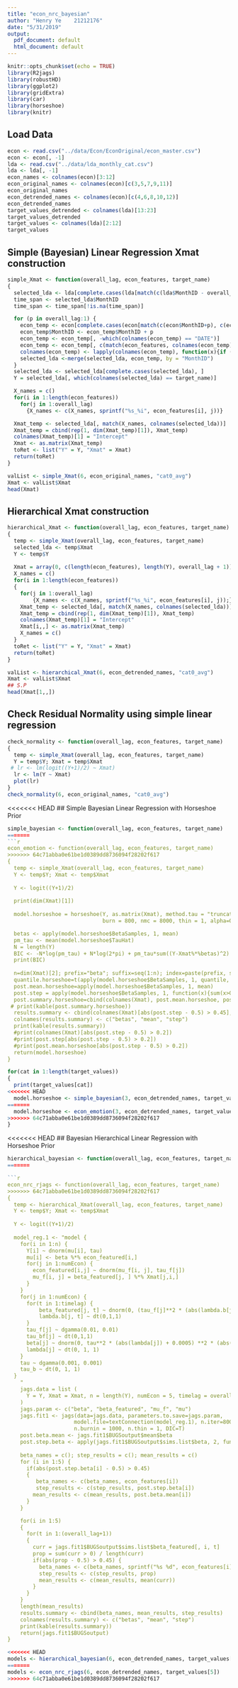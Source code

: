 ```yaml
---
title: "econ_nrc_bayesian"
author: "Henry Ye    21212176"
date: "5/31/2019"
output:
  pdf_document: default
  html_document: default
---
```


```r
knitr::opts_chunk$set(echo = TRUE)
library(R2jags)
library(robustHD)
library(ggplot2)
library(gridExtra)
library(car)
library(horseshoe)
library(knitr)
```

## Load Data
```r
econ <- read.csv("../data/Econ/EconOriginal/econ_master.csv")
econ <- econ[, -1]
lda <- read.csv("../data/lda_monthly_cat.csv")
lda <- lda[, -1]
econ_names <- colnames(econ)[3:12]
econ_original_names <- colnames(econ)[c(3,5,7,9,11)]
econ_original_names
econ_detrended_names <- colnames(econ)[c(4,6,8,10,12)]
econ_detrended_names
target_values_detrended <- colnames(lda)[13:23]
target_values_detrended
target_values <- colnames(lda)[2:12]
target_values
```

## Simple (Bayesian) Linear Regression Xmat construction
```r
simple_Xmat <- function(overall_lag, econ_features, target_name)
{
  selected_lda <- lda[complete.cases(lda[match(c(lda$MonthID - overall_lag), c(lda$MonthID)), ]), ]
  time_span <- selected_lda$MonthID
  time_span <- time_span[!is.na(time_span)]

  for (p in overall_lag:1) {
    econ_temp <- econ[complete.cases(econ[match(c(econ$MonthID+p), c(econ$MonthID)), ]), ]
    econ_temp$MonthID <- econ_temp$MonthID + p
    econ_temp <- econ_temp[, -which(colnames(econ_temp) == "DATE")]
    econ_temp <- econ_temp[, c(match(econ_features, colnames(econ_temp)), 1)]
    colnames(econ_temp) <- lapply(colnames(econ_temp), function(x){if (x != "MonthID") sprintf("%s_%i", x, p) else x})
    selected_lda <-merge(selected_lda, econ_temp, by = "MonthID")
  }
  selected_lda <- selected_lda[complete.cases(selected_lda), ]
  Y = selected_lda[, which(colnames(selected_lda) == target_name)]

  X_names = c()
  for(i in 1:length(econ_features)) 
    for(j in 1:overall_lag) 
      {X_names <- c(X_names, sprintf("%s_%i", econ_features[i], j))}

  Xmat_temp <- selected_lda[, match(X_names, colnames(selected_lda))]
  Xmat_temp = cbind(rep(1, dim(Xmat_temp)[1]), Xmat_temp)
  colnames(Xmat_temp)[1] = "Intercept"
  Xmat <- as.matrix(Xmat_temp)
  toRet <- list("Y" = Y, "Xmat" = Xmat)
  return(toRet)
}
```


```r
valList <- simple_Xmat(6, econ_original_names, "cat0_avg")
Xmat <- valList$Xmat
head(Xmat)
```


## Hierarchical Xmat construction
```r
hierarchical_Xmat <- function(overall_lag, econ_features, target_name)
{
  temp <- simple_Xmat(overall_lag, econ_features, target_name)
  selected_lda <- temp$Xmat
  Y <- temp$Y
  
  Xmat = array(0, c(length(econ_features), length(Y), overall_lag + 1))
  X_names = c()
  for(i in 1:length(econ_features)) 
  {
    for(j in 1:overall_lag) 
        {X_names <- c(X_names, sprintf("%s_%i", econ_features[i], j));}
    Xmat_temp <- selected_lda[, match(X_names, colnames(selected_lda))]
    Xmat_temp = cbind(rep(1, dim(Xmat_temp)[1]), Xmat_temp)
    colnames(Xmat_temp)[1] = "Intercept"
    Xmat[i,,] <- as.matrix(Xmat_temp)
    X_names = c()
  }
  toRet <- list("Y" = Y, "Xmat" = Xmat)
  return(toRet) 
}
```

```r
valList <- hierarchical_Xmat(6, econ_detrended_names, "cat0_avg")
Xmat <- valList$Xmat
## S.P
head(Xmat[1,,])
```

## Check Residual Normality using simple linear regression
```r
check_normality <- function(overall_lag, econ_features, target_name)
{
  temp <- simple_Xmat(overall_lag, econ_features, target_name)
  Y = temp$Y; Xmat = temp$Xmat
 # lr <- lm(logit((Y+1)/2) ~ Xmat)
  lr <- lm(Y ~ Xmat)
  plot(lr)
}
check_normality(6, econ_original_names, "cat0_avg")
```


<<<<<<< HEAD
## Simple Bayesian Linear Regression with Horseshoe Prior
```r
simple_bayesian <- function(overall_lag, econ_features, target_name) 
=======
```r
econ_emotion <- function(overall_lag, econ_features, target_name) 
>>>>>>> 64c71abba0e61be1d0389dd8736094f28202f617
{
  temp <- simple_Xmat(overall_lag, econ_features, target_name)
  Y <- temp$Y; Xmat <- temp$Xmat
  
  Y <- logit((Y+1)/2)
  
  print(dim(Xmat)[1])
  
  model.horseshoe = horseshoe(Y, as.matrix(Xmat), method.tau = "truncatedCauchy", method.sigma = "Jeffreys",
                              burn = 800, nmc = 8000, thin = 1, alpha=0.05)

  betas <- apply(model.horseshoe$BetaSamples, 1, mean)
  pm_tau <- mean(model.horseshoe$TauHat)
  N = length(Y)
  BIC <- -N*log(pm_tau) + N*log(2*pi) + pm_tau*sum((Y-Xmat%*%betas)^2) + (dim(Xmat)[2]+1)*log(N) 
  print(BIC)
  
  n=dim(Xmat)[2]; prefix="beta"; suffix=seq(1:n); index=paste(prefix, suffix, sep=".") 
  quantile.horseshoe=t(apply(model.horseshoe$BetaSamples, 1, quantile, prob=c(0.025, 0.5, 0.975))) 
  post.mean.horseshoe=apply(model.horseshoe$BetaSamples, 1, mean) 
  post.step = apply(model.horseshoe$BetaSamples, 1, function(x){sum(x>0) / length(x)})
  post.summary.horseshoe=cbind(colnames(Xmat), post.mean.horseshoe, post.step) 
 # print(kable(post.summary.horseshoe))
  results.summary <- cbind(colnames(Xmat)[abs(post.step - 0.5) > 0.45], post.mean.horseshoe[abs(post.step - 0.5) > 0.45], post.step[abs(post.step - 0.5) > 0.45])
  colnames(results.summary) <- c("betas", "mean", "step")
  print(kable(results.summary))
  #print(colnames(Xmat)[abs(post.step - 0.5) > 0.2])
  #print(post.step[abs(post.step - 0.5) > 0.2])
  #print(post.mean.horseshoe[abs(post.step - 0.5) > 0.2])
  return(model.horseshoe)
}
```

```r
for(cat in 1:length(target_values))
{
  print(target_values[cat])
<<<<<<< HEAD
  model.horseshoe <- simple_bayesian(3, econ_detrended_names, target_values[cat])
=======
  model.horseshoe <- econ_emotion(3, econ_detrended_names, target_values[cat])
>>>>>>> 64c71abba0e61be1d0389dd8736094f28202f617
}
```


<<<<<<< HEAD
## Bayesian Hierarchical Linear Regression with Horseshoe Prior
```r
hierarchical_bayesian <- function(overall_lag, econ_features, target_name) 
=======

```r
econ_nrc_rjags <- function(overall_lag, econ_features, target_name) 
>>>>>>> 64c71abba0e61be1d0389dd8736094f28202f617
{
  temp <- hierarchical_Xmat(overall_lag, econ_features, target_name)
  Y <- temp$Y; Xmat <- temp$Xmat
  
  Y <- logit((Y+1)/2)
    
  model_reg.1 <- "model {
    for(i in 1:n) {
      Y[i] ~ dnorm(mu[i], tau)
      mu[i] <- beta %*% econ_featured[i,]
      for(j in 1:numEcon) {
        econ_featured[i,j] ~ dnorm(mu_f[i, j], tau_f[j])
        mu_f[i, j] = beta_featured[j, ] %*% Xmat[j,i,]
      }
    }
    for(j in 1:numEcon) {
      for(t in 1:timelag) {
          beta_featured[j, t] ~ dnorm(0, (tau_f[j]**2 * (abs(lambda.b[j, t]) + 0.0005) ** 2) * (abs(tau_bf[j]) + 0.0005) ** 2)
          lambda.b[j, t] ~ dt(0,1,1)
      }
      tau_f[j] ~ dgamma(0.01, 0.01)
      tau_bf[j] ~ dt(0,1,1)
      beta[j] ~ dnorm(0, tau**2 * (abs(lambda[j]) + 0.0005) **2 * (abs(tau_b) + 0.0005) ** 2)
      lambda[j] ~ dt(0, 1, 1)
    }
    tau ~ dgamma(0.001, 0.001)
    tau_b ~ dt(0, 1, 1)
  }
    "
    jags.data = list (
      Y = Y, Xmat = Xmat, n = length(Y), numEcon = 5, timelag = overall_lag + 1
    )
    jags.param <- c("beta", "beta_featured", "mu_f", "mu")
    jags.fit1 <- jags(data=jags.data, parameters.to.save=jags.param,
                     model.file=textConnection(model_reg.1), n.iter=8000, n.chains=1,
                     n.burnin = 1000, n.thin = 1, DIC=T)
    post.beta.mean <- jags.fit1$BUGSoutput$mean$beta
    post.step.beta <- apply(jags.fit1$BUGSoutput$sims.list$beta, 2, function(a){sum(a>0)/length(a)})
    
    beta_names = c(); step_results = c(); mean_results = c()
    for (i in 1:5) {
      if(abs(post.step.beta[i] - 0.5) > 0.45)
      {
         beta_names <- c(beta_names, econ_features[i])
         step_results <- c(step_results, post.step.beta[i])
        mean_results <- c(mean_results, post.beta.mean[i])
      }
    }

    for(i in 1:5)
    {
      for(t in 1:(overall_lag+1))
      {
        curr = jags.fit1$BUGSoutput$sims.list$beta_featured[, i, t]
        prop = sum(curr > 0) / length(curr)
        if(abs(prop - 0.5) > 0.45) {
          beta_names <- c(beta_names, sprintf("%s %d", econ_features[i], t-1))
          step_results <- c(step_results, prop)
          mean_results <- c(mean_results, mean(curr))
        }
      }
    }
    length(mean_results)
    results.summary <- cbind(beta_names, mean_results, step_results)
    colnames(results.summary) <- c("betas", "mean", "step")
    print(kable(results.summary))
    return(jags.fit1$BUGSoutput)
}
```

```r

<<<<<<< HEAD
models <- hierarchical_bayesian(6, econ_detrended_names, target_values[5])
=======
models <- econ_nrc_rjags(6, econ_detrended_names, target_values[5])
>>>>>>> 64c71abba0e61be1d0389dd8736094f28202f617
```

